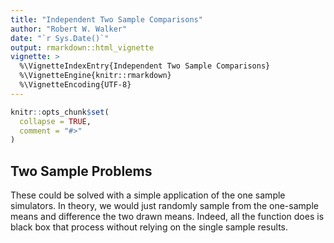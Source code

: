 ```yaml
---
title: "Independent Two Sample Comparisons"
author: "Robert W. Walker"
date: "`r Sys.Date()`"
output: rmarkdown::html_vignette
vignette: >
  %\VignetteIndexEntry{Independent Two Sample Comparisons}
  %\VignetteEngine{knitr::rmarkdown}
  %\VignetteEncoding{UTF-8}
---
```


```r
knitr::opts_chunk$set(
  collapse = TRUE,
  comment = "#>"
)
```

## Two Sample Problems

These could be solved with a simple application of the one sample simulators.  In theory, we would just randomly sample from the one-sample means and difference the two drawn means.  Indeed, all the function does is black box that process without relying on the single sample results.
